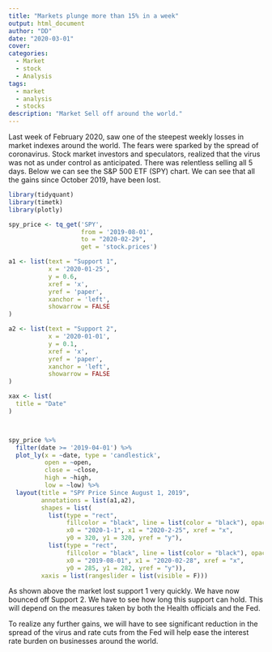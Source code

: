 ```yaml
---
title: "Markets plunge more than 15% in a week"
output: html_document
author: "DD"
date: "2020-03-01"
cover: 
categories:
  - Market
  - stock
  - Analysis
tags:
  - market
  - analysis
  - stocks
description: "Market Sell off around the world."
---
```


Last week of February 2020, saw one of the steepest weekly losses in market indexes around the world. The fears were sparked by the spread of coronavirus. Stock market investors and speculators, realized that the virus was not as under control as anticipated. There was relentless selling all 5 days. Below we can see the S&P 500 ETF (SPY) chart. We can see that all the gains since October 2019, have been lost.


```r

library(tidyquant)
library(timetk)
library(plotly)

```

```r

spy_price <- tq_get('SPY',
                    from = '2019-08-01',
                    to = "2020-02-29",
                    get = 'stock.prices')

a1 <- list(text = "Support 1",
           x = '2020-01-25',
           y = 0.6,
           xref = 'x',
           yref = 'paper',
           xanchor = 'left',
           showarrow = FALSE
)

a2 <- list(text = "Support 2",
           x = '2020-01-01',
           y = 0.1,
           xref = 'x',
           yref = 'paper',
           xanchor = 'left',
           showarrow = FALSE
)

xax <- list(
  title = "Date"
)



spy_price %>%
  filter(date >= '2019-04-01') %>%
  plot_ly(x = ~date, type = 'candlestick',
          open = ~open,
          close = ~close,
          high = ~high,
          low = ~low) %>%
  layout(title = "SPY Price Since August 1, 2019",
         annotations = list(a1,a2),
         shapes = list(
           list(type = "rect",
                fillcolor = "black", line = list(color = "black"), opacity = 0.3,
                x0 = "2020-1-1", x1 = "2020-2-25", xref = "x",
                y0 = 320, y1 = 320, yref = "y"),
           list(type = "rect",
                fillcolor = "black", line = list(color = "black"), opacity = 0.3,
                x0 = "2019-08-01", x1 = "2020-02-28", xref = "x",
                y0 = 285, y1 = 282, yref = "y")),
         xaxis = list(rangeslider = list(visible = F)))

```


As shown above the market lost support 1 very quickly. We have now bounced off Support 2. We have to see how long this support can hold. This will depend on the measures taken by both the Health officials and the Fed. 

To realize any further gains, we will have to see significant reduction in the spread of the virus and rate cuts from the Fed will help ease the interest rate burden on businesses around the world.



